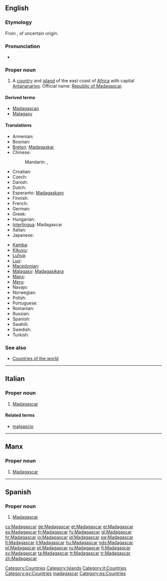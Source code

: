 ==English==
{{wikipedia}}

===Etymology===
From {{etyl|frm}} {{term|Madagascar|lang=fr}}, of uncertain origin.

===Pronunciation===
* {{a|UK}} {{IPA|/madəˈɡaskə/}}

===Proper noun===
{{en-proper noun}}

# A [[country]] and [[island]] of the east coast of [[Africa]] with capital [[Antananarivo]]. Official name: [[Republic of Madagascar]].

====Derived terms====
* [[Madagascan]]
* [[Malagasy]]

====Translations====
{{trans-top|country in Southern Africa}}
* Armenian: {{t-|hy|Մադագասկար|tr=Madagaskar}}
* Bosnian: {{t-|bs|Madagaskar|m}}
* [[Breton]]: [[Madagaskar]]
* Chinese:
*: Mandarin: {{t-|cmn|馬達加斯加|sc=Hani}}, {{t-|cmn|马达加斯加|tr=Mǎdájiāsījiā|sc=Hani}}
* Croatian: {{t+|hr|Madagaskar|m}}
* Czech: {{t-|cs|Madagaskar|m}}
* Danish: {{t-|da|Madagaskar}}
* Dutch: {{t+|nl|Madagaskar}}
* Esperanto: [[Madagaskaro]]
* Finnish: {{t+|fi|Madagaskar}}
* French: {{t+|fr|Madagascar}}
* German: {{t+|de|Madagaskar}}
* Greek: {{t+|el|Μαδαγασκάρη|f|tr=Madagaskári}}
* Hungarian: {{t+|hu|Madagaszkár}}
* [[Interlingua]]: Madagascar
* Italian: {{t-|it|Madagascar}}
* Japanese: {{t-|ja|マダガスカル|tr=madagasukaru}}
{{trans-mid}}
* [[Kamba]]: {{tø|kam|Madagaska}}
* [[Kikuyu]]: {{tø|ki|Madagaska}}
* [[Luhya]]: {{tø|luy|Madagaska}}
* [[Luo]]: {{tø|luo|Madagaska}}
* [[Macedonian]]: {{t-|mk|Мадагаскар|m|tr=Madagáskar}}
* [[Malagasy]]: [[Madagasikara]]
* [[Manx]]: {{t-|gv|Madagascar|xs=Manx}}
* [[Meru]]: {{tø|mer|Madagaska}}
* Navajo: {{tø|nv|Mada'géésgáá}}
* Norwegian: {{t+|no|Madagaskar}}
* Polish: {{t+|pl|Madagaskar}}
* Portuguese: {{t+|pt|Madagáscar}}
* Romanian: {{t-|ro|Madagascar|n}}
* Russian: {{t+|ru|Мадагаскар|tr=Madagaskár}}
* Spanish: {{t+|es|Madagascar}}
* Swahili: {{t+|sw|Bukini|xs=Swahili}}
* Swedish: {{t+|sv|Madagaskar}}
* Turkish: {{t+|tr|Madagaskar}}
{{trans-bottom}}

===See also===
* [[Appendix:Countries of the world|Countries of the world]]

[[Category:Countries]]
[[Category:Islands]]

----

==Italian==
{{wikipedia|lang=it}}

===Proper noun===
{{infl|it|proper noun|g=m}}

# [[#English|Madagascar]]

====Related terms====
* [[malgascio]]

[[Category:it:Countries]]

----

==Manx==

===Proper noun===
{{infl|gv|proper noun}} {{g|Manx}}

# [[#English|Madagascar]]

[[Category:gv:Countries]]
[[Category:gv:Islands|madagascar]]

----

==Spanish==
{{wikipedia|lang=es}}

===Proper noun===
{{es-proper noun}}

# [[#English|Madagascar]]

[[Category:es:Countries]]

[[cs:Madagascar]]
[[de:Madagascar]]
[[et:Madagascar]]
[[el:Madagascar]]
[[es:Madagascar]]
[[fr:Madagascar]]
[[fy:Madagascar]]
[[gl:Madagascar]]
[[hr:Madagascar]]
[[io:Madagascar]]
[[id:Madagascar]]
[[sw:Madagascar]]
[[lt:Madagascar]]
[[li:Madagascar]]
[[hu:Madagascar]]
[[nds:Madagascar]]
[[pl:Madagascar]]
[[pt:Madagascar]]
[[ru:Madagascar]]
[[fi:Madagascar]]
[[sv:Madagascar]]
[[ta:Madagascar]]
[[tt:Madagascar]]
[[tr:Madagascar]]
[[zh:Madagascar]]
